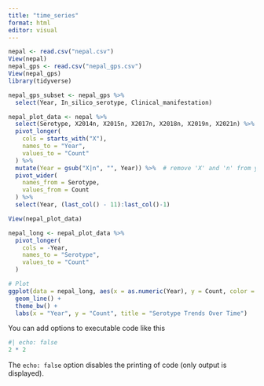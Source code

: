 ```yaml
---
title: "time_series"
format: html
editor: visual
---
```


```r
nepal <- read.csv("nepal.csv")
View(nepal)
nepal_gps <- read.csv("nepal_gps.csv")
View(nepal_gps)
library(tidyverse)

nepal_gps_subset <- nepal_gps %>%
  select(Year, In_silico_serotype, Clinical_manifestation)

nepal_plot_data <- nepal %>%
  select(Serotype, X2014n, X2015n, X2017n, X2018n, X2019n, X2021n) %>%
  pivot_longer(
    cols = starts_with("X"),
    names_to = "Year",
    values_to = "Count"
  ) %>%
  mutate(Year = gsub("X|n", "", Year)) %>%  # remove 'X' and 'n' from year strings
  pivot_wider(
    names_from = Serotype,
    values_from = Count
  ) %>%
  select(Year, (last_col() - 11):last_col()-1)

View(nepal_plot_data)

nepal_long <- nepal_plot_data %>%
  pivot_longer(
    cols = -Year,
    names_to = "Serotype",
    values_to = "Count"
  )

# Plot
ggplot(data = nepal_long, aes(x = as.numeric(Year), y = Count, color = Serotype)) +
  geom_line() +
  theme_bw() +
  labs(x = "Year", y = "Count", title = "Serotype Trends Over Time")
```

You can add options to executable code like this

```r
#| echo: false
2 * 2
```

The `echo: false` option disables the printing of code (only output is displayed).
